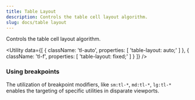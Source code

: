 ```yaml
---
title: Table Layout
description: Controls the table cell layout algorithm.
slug: docs/table layout
---
```


Controls the table cell layout algorithm.

<Utility
  data={[
    {
      className: 'tl-auto',
      properties: [
        'table-layout: auto;'
      ]
    },
    {
      className: 'tl-f',
      properties: [
        'table-layout: fixed;'
      ]
    }
  ]}
/>

### Using breakpoints

The utilization of breakpoint modifiers, like `sm:tl-*`, `md:tl-*`, `lg:tl-*` enables the targeting of specific utilities in disparate viewports.